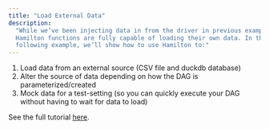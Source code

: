```yaml
---
title: "Load External Data"
description:
  "While we’ve been injecting data in from the driver in previous examples,
  Hamilton functions are fully capable of loading their own data. In the
  following example, we’ll show how to use Hamilton to:"
---
```


1. Load data from an external source (CSV file and duckdb database)
2. Alter the source of data depending on how the DAG is parameterized/created
3. Mock data for a test-setting (so you can quickly execute your DAG without
   having to wait for data to load)

See the full tutorial
[here](https://github.com/DAGWorks-Inc/hamilton/tree/main/examples/data_loaders).
